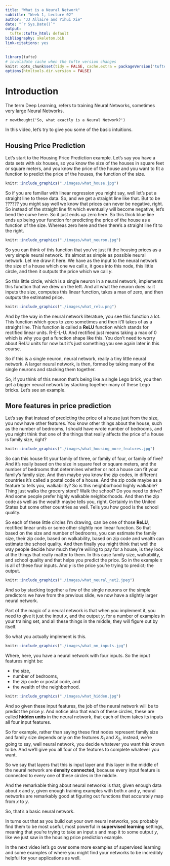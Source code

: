 ```yaml
---
title: "What is a Neural Network"
subtitle: "Week 1, Lecture 02"
author: "JJ Allaire and Yihui Xie"
date: "`r Sys.Date()`"
output:
  tufte::tufte_html: default
bibliography: skeleton.bib
link-citations: yes
---
```


```r
library(tufte)
# invalidate cache when the tufte version changes
knitr::opts_chunk$set(tidy = FALSE, cache.extra = packageVersion('tufte'))
options(htmltools.dir.version = FALSE)
```

# Introduction
The term Deep Learning, refers to training Neural Networks, sometimes very large Neural Networks. 

 
`r newthought('So, what exactly is a Neural Network?')`

In this video, let's try to give you some of the basic intuitions. 

## Housing Price Prediction

Let's start to the Housing Price Prediction example. Let's say you have a data sets with six houses, so you know the size of the houses in square feet or square meters, and you know the price of the house and you want to fit a function to predict the price of the houses, the function of the size. 

```r
knitr::include_graphics("./images/what_house.jpg")
```
So if you are familiar with linear regression you might say, well let's put a straight line to these data. So, and we get a straight line like that. But to be ?????? you might say well we know that prices can never be negative, right. So instead of the straight line fit which eventually will become negative, let's bend the curve here. So it just ends up zero here. So this thick blue line ends up being your function for predicting the price of the house as a function of the size. Whereas zero here and then there's a straight line fit to the right.

```r
knitr::include_graphics("./images/what_neuron.jpg")
```
So you can think of this function that you've just fit the housing prices as a very simple neural network. It's almost as simple as possible neural network. Let me draw it here. We have as the input to the neural network the size of a house which one we call $x$, it goes into this node, this little circle, and then it outputs the price which we call $y$.

So this little circle, which is a single neuron in a neural network, implements this function that we drew on the left. And all what the neuron does is: it inputs the size, computes this linear function, takes a max of zero, and then outputs the estimated price. 

```r
knitr::include_graphics("./images/what_relu.png")
```
And by the way in the neural network literature, you see this function a lot. This function which goes to zero sometimes and then it'll takes of as a straight line. This function is called a **ReLU** function which stands for rectified linear units. R-E-L-U. And rectified just means taking a max of 0 which is why you get a function shape like this. You don't need to worry about ReLU units for now but it's just something you see again later in this course. 

So if this is a single neuron, neural network, really a tiny little neural network.  A larger neural network, is then, formed by taking many of the single neurons and stacking them together. 

So, if you think of this neuron that's being like a single Lego brick, you then get a bigger neural network by stacking together many of these Lego bricks. Let's see an example. 

## More features in price prediction

Let’s say that instead of predicting the price of a house just from the size, you now have other features. You know other things about the house, such as the number of bedrooms, I should have wrote number of bedrooms, and you might think that one of the things that really affects the price of a house is family size, right? 

```r
knitr::include_graphics("./images/what_housing_more_features.jpg")
```
So can this house fit your family of three, or family of four, or family of five? And it's really based on the size in square feet or square meters, and the number of bedrooms that determines whether or not a house can fit your family's family size. And then maybe you know the zip codes, in different countries it's called a postal code of a house. And the zip code maybe as a feature to tells you, walkability? So is this neighborhood highly walkable? Thing just walks the grocery store? Walk the school? Do you need to drive? And some people prefer highly walkable neighborhoods. And then the zip code as well as the wealth maybe tells you, right. Certainly in the United States but some other countries as well. Tells you how good is the school quality. 

So each of these little circles I'm drawing, can be one of those **ReLU**, rectified linear units or some other slightly non linear function. So that based on the size and number of bedrooms, you can estimate the family size, their zip code, based on walkability, based on zip code and wealth can estimate the school quality. And then finally you might think that well the way people decide how much they're willing to pay for a house, is they look at the things that really matter to them. In this case family size, walkability, and school quality and that helps you predict the price. So in the example $x$ is all of these four inputs. And $y$ is the price you're trying to predict; the output. 

```r
knitr::include_graphics("./images/what_neural_net2.jpeg")
```



And so by stacking together a few of the single neurons or the simple predictors we have from the previous slide, we now have a slightly larger neural network. 

Part of the magic of a neural network is that when you implement it, you need to give it just the input $x$, and the output $y$, for a number of examples in your training set, and all these things in the middle, they will figure out by itself. 

So what you actually implement is this. 

```r
knitr::include_graphics("./images/what_nn_inputs.jpg")
```
Where, here, you have a neural network with four inputs. So the input features might be:

* the size, 
* number of bedrooms, 
* the zip code or postal code, and 
* the wealth of the neighborhood. 

```r
knitr::include_graphics("./images/what_hidden.jpg")
```
And so given these input features, the job of the neural network will be to predict the price $y$. And notice also that each of these circles, these are called **hidden units** in the neural network, that each of them takes its inputs all four input features. 

So for example, rather than saying these first nodes represent family size and family size depends only on the features $X_1$ and $X_2$, instead, we're going to say, well neural network, you decide whatever you want this known to be. And we'll give you all four of the features to complete whatever you want. 

So we say that layers that this is input layer and this layer in the middle of the neural network are **density connected**, because every input feature is connected to every one of these circles in the middle. 

And the remarkable thing about neural networks is that, given enough data about $x$ and $y$, given enough training examples with both $x$ and $y$, neural networks are remarkably good at figuring out functions that accurately map from $x$ to $y$. 

So, that's a basic neural network. 

In turns out that as you build out your own neural networks, you probably find them to be most useful, most powerful in **supervised learning** settings, meaning that you're trying to take an input $x$ and map it to some output $y$, like we just saw in the housing price prediction example. 

In the next video let's go over some more examples of supervised learning and some examples of where you might find your networks to be incredibly helpful for your applications as well.
